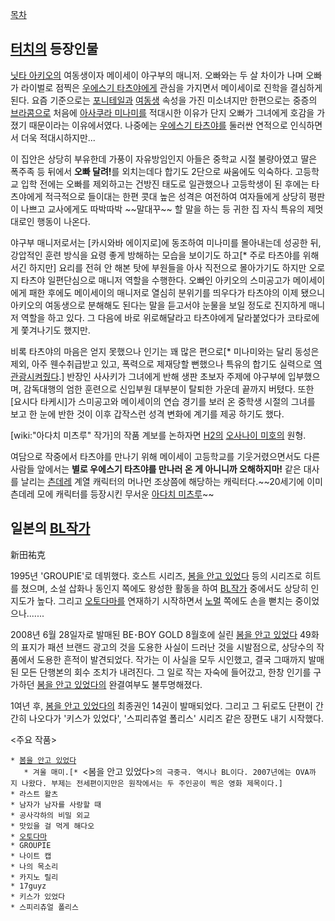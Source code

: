 [[목차]]


== [[터치]]의 등장인물 ==

[[닛타 아키오]]의 여동생이자 메이세이 야구부의 매니저. 오빠와는 두 살 차이가 나며 오빠가 라이벌로 점찍은 [[우에스기 타츠야]]에게 관심을 가지면서 메이세이로 진학을 결심하게 된다. 요즘 기준으로는 [[포니테일]]과 [[여동생]] 속성을 가진 미소녀지만 한편으로는 중증의 [[브라콤]]으로 처음에 [[아사쿠라 미나미]]를 적대시한 이유가 단지 오빠가 그녀에게 호감을 가졌기 때문이라는 이유에서였다. 나중에는 [[우에스기 타츠야]]를 둘러싼 연적으로 인식하면서 더욱 적대시하지만...

이 집안은 상당히 부유한데 가풍이 자유방임인지 아들은 중학교 시절 불량아였고 딸은 폭주족 등 뒤에서 '''오빠 달려!'''를 외치는데다 합기도 2단으로 싸움에도 익숙하다. 고등학교 입학 전에는 오빠를 제외하고는 건방진 태도로 일관했으나 고등학생이 된 후에는 타츠야에게 적극적으로 들이대는 한편 콧대 높은 성격은 여전하여 여자들에게 상당히 평판이 나쁘고 교사에게도 따박따박 ~~말대꾸~~ 할 말을 하는 등 귀한 집 자식 특유의 제멋대로인 행동이 나온다.

야구부 매니저로서는 [카시와바 에이지로]에 동조하여 미나미를 몰아내는데 성공한 뒤, 강압적인 훈련 방식을 요령 좋게 방해하는 모습을 보이기도 하고[* 주로 타츠야를 위해서긴 하지만] 요리를 전혀 안 해본 탓에 부원들을 아사 직전으로 몰아가기도 하지만 오로지 타츠야 일편단심으로 매니저 역할을 수행한다. 오빠인 아키오의 스미공고가 메이세이에게 패한 후에도 메이세이의 매니저로 열심히 분위기를 띄우다가 타츠야의 이제 됐으니 아키오의 여동생으로 분해해도 된다는 말을 듣고서야 눈물을 보일 정도로 진지하게 매니저 역할을 하고 있다. 그 다음에 바로 위로해달라고 타츠야에게 달라붙었다가 코타로에게 쫓겨나기도 했지만.

비록 타츠야의 마음은 얻지 못했으나 인기는 꽤 많은 편으로[* 미나미와는 달리 동성은 제외, 아주 웬수취급받고 있고, 폭력으로 제재당할 뻔했으나 특유의 합기도 실력으로 [[역관광]]시켜줬다.] 반장인 사사키가 그녀에게 반해 생판 초보자 주제에 야구부에 입부했으며, 감독대행의 엄한 훈련으로 신입부원 대부분이 탈퇴한 가운데 끝까지 버텼다. 또한 [요시다 타케시]가 스미공고와 메이세이의 연습 경기를 보러 온 중학생 시절의 그녀를 보고 한 눈에 반한 것이 이후 갑작스런 성격 변화에 계기를 제공 하기도 했다.

[wiki:"아다치 미츠루" 작가]의 작품 계보를 논하자면 [[H2]]의 [[오사나이 미호]]의 원형.

여담으로 작중에서 타츠야를 만나기 위해 메이세이 고등학교를 기웃거렸으면서도 다른 사람들 앞에서는 '''별로 우에스기 타츠야를 만나러 온 게 아니니까 오해하지마!''' 같은 대사를 날리는 [[츤데레]] 계열 캐릭터의 머나먼 조상쯤에 해당하는 캐릭터다.~~20세기에 이미 츤데레 모에 캐릭터를 등장시킨 무서운 [[아다치 미츠루]]~~



== 일본의 [[BL]]작가 ==

新田祐克

1995년 'GROUPIE'로 데뷔했다. 호스트 시리즈, [[봄을 안고 있었다]] 등의 시리즈로 히트를 쳤으며, 소설 삽화나 동인지 쪽에도 왕성한 활동을 하여 [[BL]]작가 중에서도 상당히 인지도가 높다. 그리고 [[오토다마]]를 연재하기 시작하면서 [[노멀]] 쪽에도 손을 뻗치는 중이었으나.......

2008년 6월 28일자로 발매된 BE･BOY GOLD 8월호에 실린 [[봄을 안고 있었다]] 49화의 표지가 패션 브랜드 광고의 것을 도용한 사실이 드러난 것을 시발점으로, 상당수의 작품에서 도용한 흔적이 발견되었다. 작가는 이 사실을 모두 시인했고, 결국 그때까지 발매된 모든 단행본의 회수 조치가 내려진다. 그 일로 작는 자숙에 들어갔고, 한창 인기를 구가하던 [[봄을 안고 있었다]]의 완결여부도 불투명해졌다.

1여년 후, [[봄을 안고 있었다]]의 최종권인 14권이 발매되었다. 그리고 그 뒤로도 단편이 간간히 나오다가 '키스가 있었다', '스피리츄얼 폴리스' 시리즈 같은 장편도 내기 시작했다. 


 <주요 작품>

 * [[봄을 안고 있었다]]
    * 겨울 매미.[* <봄을 안고 있었다>의 극중극. 역시나 BL이다. 2007년에는 OVA까지 나왔다. 부제는 전세편이지만은 원작에서는 두 주인공이 찍은 영화 제목이다.]
 * 라스트 왈츠
 * 남자가 남자를 사랑할 때
 * 공사각하의 비밀 외교
 * 맛있을 걸 먹게 해다오
 * [[오토다마]]
 * GROUPIE
 * 나이트 캡
 * 나의 목소리
 * 카지노 릴리
 * 17guyz
 * 키스가 있었다
 * 스피리츄얼 폴리스

